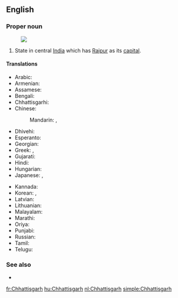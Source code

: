 ==English==
{{wikipedia}}

===Proper noun===
{{en-proper noun}}
[[Image:Chhattisgarh in India (disputed hatched).svg|thumb|]]

# State in central [[India]] which has [[Raipur]] as its [[capital]].

====Translations====
{{trans-top|Chhattisgarh}}
* Arabic: {{t-|ar|تشاتيسغار|m|tr=tshatisghaar}}
* Armenian: {{t-|hy|Չատտիսգարհ|tr=Čattisgarh}}
* Assamese: {{t-|as|ছত্তীছগঢ়|sc=Beng|tr=chattīchagaṛh}}
* Bengali: {{t-|bn|ছত্তীসগঢ়|sc=Beng|tr=chattīsagaṛh}}
* Chhattisgarhi: {{tø|hne|छत्तीसगढ़|sc=Deva|tr=chattīsagaṛh}}
* Chinese:
*: Mandarin: {{t|cmn|恰蒂斯加爾邦|sc=Hani}}, {{t|cmn|恰蒂斯加尔邦|tr=Qiàdìsījiā'ěr-bāng|sc=Hani}}
* Dhivehi: {{t-|dv|ޗައްތީސްގަޅު|sc=Thaa|tr=ča‘tīsgaḷu}}
* Esperanto: {{t-|eo|Ĉhatisgaro}}
* Georgian: {{t-|ka|ჩატისგარჰი|sc=Geor}}
* Greek: {{t-|el|Κατίσγκαρ|sc=Grek}}, {{t-|el|Τσατίσγκαρ|sc=Grek}}
* Gujarati: {{t-|gu|છત્તીસગઢ|sc=Gujr|tr=chattīsagaḍh}}
* Hindi: {{t+|hi|छत्तीसगढ़|tr=chattīsgaṛh}}
* Hungarian: {{t+|hu|Cshattíszgarh}}
* Japanese: {{t-|ja|チャッティースガル州|tr=Chattīsugaru-shū}}, {{t-|ja|チャッティースガル|tr=Chattīsugaru}}
{{trans-mid}}
* Kannada: {{t-|kn|ಛತ್ತೀಸ್‌ಘಡ್|sc=Knda|tr=chattīs‌ghaḍ}}
* Korean: {{t-|ko|차티스가르 주|sc=Kore|tr=chatiseugareu ju}}, {{t-|ko|차티스가르|sc=Kore|tr=chatiseugareu}}
* Latvian: {{t-|lv|Čhatīsgarha}}
* Lithuanian: {{t-|lt|Čhatisgarhas}}
* Malayalam: {{t-|ml|ഛത്തീസ്‌ഗഢ്|sc=Mlym|tr=chattīs‌gaḍh}}
* Marathi: {{t-|mr|छत्तीसगढ|sc=Deva|tr=chattīsagaḍh}}
* Oriya: {{t-|or|ଛତିଶଗଡ଼|sc=Orya|tr=chatiśagaṛ}}
* Punjabi: {{t-|pa|ਛੱਤੀਸਗੜ੍ਹ|sc=Guru|tr=chatīsagaṛh}}
* Russian: {{t-|ru|Чхаттисгарх|m|tr=Čxattisgárx}}
* Tamil: {{t-|ta|சத்தீசுகர்|sc=Taml|tr=cattīcukar}}
* Telugu: {{t-|te|ఛత్తీస్‌గఢ్|sc=Telu|tr=chattīs‌gaḍh}}
{{trans-bottom}}

===See also===
* {{list:states of India/en}}

[[fr:Chhattisgarh]]
[[hu:Chhattisgarh]]
[[nl:Chhattisgarh]]
[[simple:Chhattisgarh]]